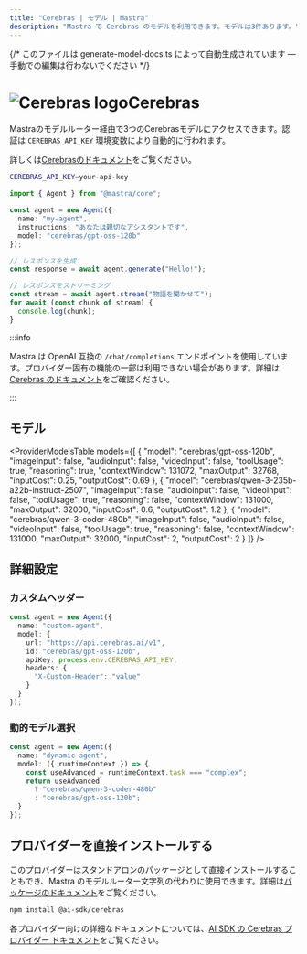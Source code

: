 ```yaml
---
title: "Cerebras | モデル | Mastra"
description: "Mastra で Cerebras のモデルを利用できます。モデルは3件あります。"
---
```


{/* このファイルは generate-model-docs.ts によって自動生成されています — 手動での編集は行わないでください */}




# <img src="https://models.dev/logos/cerebras.svg" alt="Cerebras logo" className="inline w-8 h-8 mr-2 align-middle dark:invert dark:brightness-0 dark:contrast-200" />Cerebras

Mastraのモデルルーター経由で3つのCerebrasモデルにアクセスできます。認証は `CEREBRAS_API_KEY` 環境変数により自動的に行われます。

詳しくは[Cerebrasのドキュメント](https://inference-docs.cerebras.ai/models/overview)をご覧ください。

```bash
CEREBRAS_API_KEY=your-api-key
```

```typescript
import { Agent } from "@mastra/core";

const agent = new Agent({
  name: "my-agent",
  instructions: "あなたは親切なアシスタントです",
  model: "cerebras/gpt-oss-120b"
});

// レスポンスを生成
const response = await agent.generate("Hello!");

// レスポンスをストリーミング
const stream = await agent.stream("物語を聞かせて");
for await (const chunk of stream) {
  console.log(chunk);
}
```

:::info

Mastra は OpenAI 互換の `/chat/completions` エンドポイントを使用しています。プロバイダー固有の機能の一部は利用できない場合があります。詳細は [Cerebras のドキュメント](https://inference-docs.cerebras.ai/models/overview)をご確認ください。

:::


## モデル

<ProviderModelsTable
  models={[
  {
    "model": "cerebras/gpt-oss-120b",
    "imageInput": false,
    "audioInput": false,
    "videoInput": false,
    "toolUsage": true,
    "reasoning": true,
    "contextWindow": 131072,
    "maxOutput": 32768,
    "inputCost": 0.25,
    "outputCost": 0.69
  },
  {
    "model": "cerebras/qwen-3-235b-a22b-instruct-2507",
    "imageInput": false,
    "audioInput": false,
    "videoInput": false,
    "toolUsage": true,
    "reasoning": false,
    "contextWindow": 131000,
    "maxOutput": 32000,
    "inputCost": 0.6,
    "outputCost": 1.2
  },
  {
    "model": "cerebras/qwen-3-coder-480b",
    "imageInput": false,
    "audioInput": false,
    "videoInput": false,
    "toolUsage": true,
    "reasoning": false,
    "contextWindow": 131000,
    "maxOutput": 32000,
    "inputCost": 2,
    "outputCost": 2
  }
]}
/>

## 詳細設定

### カスタムヘッダー

```typescript
const agent = new Agent({
  name: "custom-agent",
  model: {
    url: "https://api.cerebras.ai/v1",
    id: "cerebras/gpt-oss-120b",
    apiKey: process.env.CEREBRAS_API_KEY,
    headers: {
      "X-Custom-Header": "value"
    }
  }
});
```


### 動的モデル選択

```typescript
const agent = new Agent({
  name: "dynamic-agent",
  model: ({ runtimeContext }) => {
    const useAdvanced = runtimeContext.task === "complex";
    return useAdvanced
      ? "cerebras/qwen-3-coder-480b"
      : "cerebras/gpt-oss-120b";
  }
});
```


## プロバイダーを直接インストールする

このプロバイダーはスタンドアロンのパッケージとして直接インストールすることもでき、Mastra のモデルルーター文字列の代わりに使用できます。詳細は[パッケージのドキュメント](https://www.npmjs.com/package/@ai-sdk/cerebras)をご覧ください。

```bash npm2yarn copy
npm install @ai-sdk/cerebras
```

各プロバイダー向けの詳細なドキュメントについては、[AI SDK の Cerebras プロバイダー ドキュメント](https://ai-sdk.dev/providers/ai-sdk-providers/cerebras)をご覧ください。
